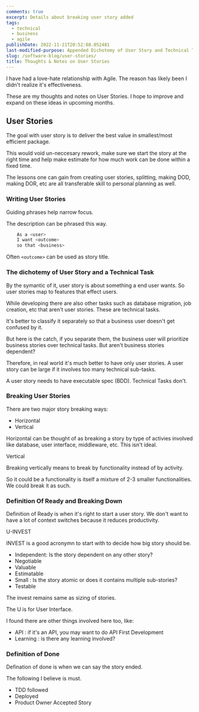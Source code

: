```yaml
---
comments: true
excerpt: Details about breaking user story added
tags:
  - technical
  - business
  - agile
publishDate: 2022-11-21T20:52:08.052481
last-modified-purpose: Appended Dichotemy of User Story and Technical Tasks
slug: /software-blog/user-stories/
title: Thoughts & Notes on User Stories
---
```


I have had a love-hate relationship with Agile. The reason has likely been I didn't realize it's effectiveness.

These are my thoughts and notes on User Stories. I hope to improve and expand on these ideas in upcoming months.

## User Stories

The goal with user story is to deliver the best value in smallest/most efficient package.

This would void un-neccesary rework, make sure we start the story at the right time and help make estimate for how much work can be done within a fixed time.

The lessons one can gain from creating user stories, splitting, making DOD, making DOR, etc are all transferable skill to personal planning as well.

### Writing User Stories

Guiding phrases help narrow focus.

The description can be phrased this way.

```java
    As a <user>
    I want <outcome>
    so that <business>
```

Often `<outcome>` can be used as story title.

### The dichotemy of User Story and a Technical Task

By the symantic of it, user story is about something a end user wants. So user stories map to features that effect users.

While developing there are also other tasks such as database migration, job creation, etc that aren't user stories. These are technical tasks.

It's better to classify it separately so that a business user doesn't get confused by it.

But here is the catch, if you separate them, the business user will prioritize business stories over technical tasks. But aren't business stories dependent?

Therefore, in real world it's much better to have only user stories. A user story can be large if it involves too many technical sub-tasks.

A user story needs to have executable spec (BDD). Technical Tasks don't.


<Tip content="Having only User Stories means the number of user stories are less making it easier to remember and manage." />

### Breaking User Stories

There are two major story breaking ways:

- Horizontal
- Vertical

Horizontal can be thought of as breaking a story by type of activies involved like database, user interface, middleware, etc. This isn't ideal.

Vertical

Breaking vertically means to break by functionality instead of by activity.

So it could be a functionality is itself a mixture of 2-3 smaller functionalities. We could break it as such.

### Definition Of Ready and Breaking Down

Definition of Ready is when it's right to start a user story. We don't want to have a lot of context switches because it reduces productivity.

U-INVEST

INVEST is a good acronymn to start with to decide how big story should be.

- Independent: Is the story dependent on any other story?
- Negotiable
- Valuable
- Estimatable
- Small : Is the story atomic or does it contains multiple sub-stories?
- Testable

The invest remains same as sizing of stories.

The U is for User Interface.

I found there are other things involved here too, like:

- API : if it's an API, you may want to do API First Development
- Learning : is there any learning involved?

### Definition of Done

Defination of done is when we can say the story ended.

The following I believe is must.

- TDD followed
- Deployed
- Product Owner Accepted Story
